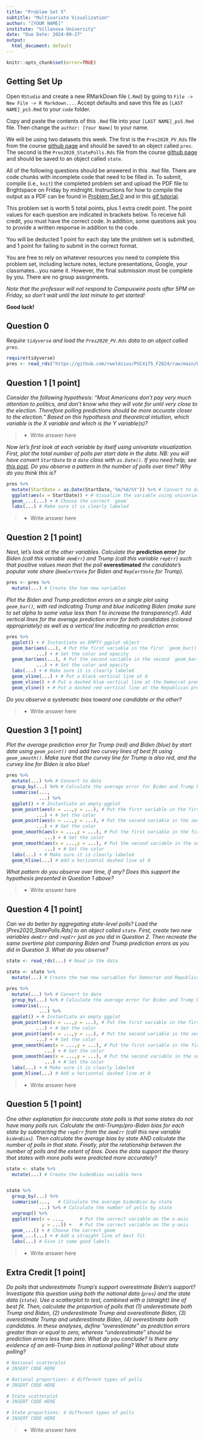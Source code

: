 ```yaml
---
title: "Problem Set 5"
subtitle: "Multivariate Visualization"
author: "[YOUR NAME]"
institute: "Villanova University"
date: "Due Date: 2024-09-27"
output:
  html_document: default
---
```


```r
knitr::opts_chunk$set(error=TRUE)
```


## Getting Set Up

Open `RStudio` and create a new RMarkDown file (`.Rmd`) by going to `File -> New File -> R Markdown...`.
Accept defaults and save this file as `[LAST NAME]_ps5.Rmd` to your `code` folder.

Copy and paste the contents of this `.Rmd` file into your `[LAST NAME]_ps5.Rmd` file. Then change the `author: [Your Name]` to your name.

We will be using two datasets this week. The first is the `Pres2020_PV.Rds` file from the course [github page](https://github.com/rweldzius/PSC4175_F2024/raw/main/Data/Pres2020_PV.Rds) and should be saved to an object called `pres`. The second is the `Pres2020_StatePolls.Rds` file from the course [github page](https://github.com/rweldzius/PSC4175_F2024/raw/main/Data/Pres2020_StatePolls.Rds) and should be saved to an object called `state`.

All of the following questions should be answered in this `.Rmd` file. There are code chunks with incomplete code that need to be filled in. To submit, compile (i.e., `knit`) the completed problem set and upload the PDF file to Brightspace on Friday by midnight. Instructions for how to compile the output as a PDF can be found in [Problem Set 0](https://github.com/rweldzius/PSC4175_F2024/blob/main/Psets/psc4175_pset_0.pdf) and in this [gif tutorial](https://github.com/rweldzius/PSC4175_F2024//blob/main/Psets/save_as_pdf.gif). 

This problem set is worth 5 total points, plus 1 extra credit point. The point values for each question are indicated in brackets below. To receive full credit, you must have the correct code. In addition, some questions ask you to provide a written response in addition to the code.

You will be deducted 1 point for each day late the problem set is submitted, and 1 point for failing to submit in the correct format.

You are free to rely on whatever resources you need to complete this problem set, including lecture notes, lecture presentations, Google, your classmates...you name it. However, the final submission must be complete by you. There are no group assignments.

*Note that the professor will not respond to Campuswire posts after 5PM on Friday, so don't wait until the last minute to get started!*

**Good luck!**



## Question 0
*Require `tidyverse` and load the `Pres2020_PV.Rds` data to an object called `pres`.*

```r
require(tidyverse)
pres <- read_rds("https://github.com/rweldzius/PSC4175_F2024/raw/main/Data/Pres2020_PV.Rds")
```

## Question 1 [1 point]
*Consider the following hypothesis: "Most Americans don't pay very much attention to politics, and don't know who they will vote for until very close to the election. Therefore polling predictions should be more accurate closer to the election." Based on this hypothesis and theoretical intuition, which variable is the $X$ variable and which is the $Y$ variable(s)?*

>- Write answer here

*Now let's first look at each variable by itself using univariate visualization. First, plot the total number of polls per start date in the data. NB: you will have convert `StartDate` to a `date` class with `as.Date()`. If you need help, see [this post](https://www.r-bloggers.com/2013/08/date-formats-in-r/). Do you observe a pattern in the number of polls over time? Why do you think this is?*
```r
pres %>%
  mutate(StartDate = as.Date(StartDate,'%m/%d/%Y')) %>% # Convert to date
  ggplot(aes(x = StartDate)) + # Visualize the variable using univariate principles
  geom_...(...) + # Choose the correct `geom`
  labs(...) # Make sure it is clearly labeled
```

>- Write answer here


## Question 2 [1 point]
*Next, let's look at the other variables. Calculate the* **prediction error** *for Biden (call this variable `demErr`) and Trump (call this variable `repErr`) such that positive values mean that the poll* **overestimated** *the candidate's popular vote share (`DemCertVote` for Biden and `RepCertVote` for Trump).*

```r
pres <- pres %>%
  mutate(...) # Create the two new variables 
```


*Plot the Biden and Trump prediction errors on a single plot using `geom_bar()`, with red indicating Trump and blue indicating Biden (make sure to set alpha to some value less than 1 to increase the transparency!). Add vertical lines for the average prediction error for both candidates (colored appropriately) as well as a vertical line indicating no prediction error.*


```r
pres %>%
  ggplot() + # Instantiate an EMPTY ggplot object
  geom_bar(aes(...), # Put the first variable in the first `geom_bar()`
           ...) + # Set the color and opacity
  geom_bar(aes(...), # Put the second variable in the second `geom_bar()`
           ...) + # Set the color and opacity
  labs(...) + # Make sure it is clearly labeled
  geom_vline(...) + # Put a black vertical line at 0
  geom_vline() + # Put a dashed blue vertical line at the Democrat prediction error
  geom_vline() + # Put a dashed red vertical line at the Republican prediction error
```

*Do you observe a systematic bias toward one candidate or the other?*

>- Write answer here

## Question 3 [1 point]
*Plot the average prediction error for Trump (red) and Biden (blue) by start date using `geom_point()` and add two curvey lines of best fit using `geom_smooth()`. Make sure that the curvey line for Trump is also red, and the curvey line for Biden is also blue!*


```r
pres %>%
  mutate(...) %>% # Convert to date
  group_by(...) %>% # Calculate the average error for Biden and Trump by date
  summarise(...,
            ...) %>%
  ggplot() + # Instantiate an empty ggplot
  geom_point(aes(x = ...,y = ...), # Put the first variable in the first `geom_point()`
           ...) + # Set the color
  geom_point(aes(x = ...,y = ...), # Put the second variable in the second `geom_point()`
           ...) + # Set the color
  geom_smooth(aes(x = ...,y = ...), # Put the first variable in the first geom_smooth()
              ...) + # Set the color
  geom_smooth(aes(x = ...,y = ...), # Put the second variable in the second geom_smooth()
              ...) + # Set the color
  labs(...) + # Make sure it is clearly labeled
  geom_hline(...) # Add a horizontal dashed line at 0
```

*What pattern do you observe over time, if any? Does this support the hypothesis presented in Question 1 above?*

>- Write answer here

## Question 4 [1 point]
*Can we do better by aggregating state-level polls? Load the [Pres2020_StatePolls.Rds] to an object called `state`. First, create two new variables `demErr` and `repErr` just as you did in Question 2. Then recreate the same overtime plot comparing Biden and Trump prediction errors as you did in Question 3. What do you observe?*

```r
state <- read_rds(...) # Read in the data

state <- state %>%
  mutate(...) # Create the two new variables for Democrat and Republican prediction errors

pres %>%
  mutate(...) %>% # Convert to date
  group_by(...) %>% # Calculate the average error for Biden and Trump by date
  summarise(...,
            ...) %>%
  ggplot() + # Instantiate an empty ggplot
  geom_point(aes(x = ...,y = ...), # Put the first variable in the first `geom_point()`
           ...) + # Set the color
  geom_point(aes(x = ...,y = ...), # Put the second variable in the second `geom_point()`
           ...) + # Set the color
  geom_smooth(aes(x = ...,y = ...), # Put the first variable in the first geom_smooth()
              ...) + # Set the color
  geom_smooth(aes(x = ...,y = ...), # Put the second variable in the second geom_smooth()
              ...) + # Set the color
  labs(...) + # Make sure it is clearly labeled
  geom_hline(...) # Add a horizontal dashed line at 0
```

>- Write answer here

## Question 5 [1 point]
*One other explanation for inaccurate state polls is that some states do not have many polls run. Calculate the anti-Trump/pro-Biden bias for each state by subtracting the `repErr` from the `demErr` (call this new variable `bidenBias`). Then calculate the average bias by state AND calculate the number of polls in that state. Finally, plot the relationship between the number of polls and the extent of bias. Does the data support the theory that states with more polls were predicted more accurately?*

```r
state <- state %>%
  mutate(...) # Create the bidenBias variable here


state %>%
  group_by(...) %>%
  summarise(...,   # Calculate the average bidenBias by state
            ...) %>% # Calculate the number of polls by state
  ungroup() %>%
  ggplot(aes(x = ...,      # Put the correct variable on the x-axis
             y = ...)) +   # Put the correct variable on the y-axis
  geom_...() + # Choose the correct geom
  geom_...(...) + # Add a straight line of best fit
  labs(...) # Give it some good labels
```

>- Write answer here

## Extra Credit [1 point]
*Do polls that underestimate Trump's support overestimate Biden's support? Investigate this question using both the national data (`pres`) and the state data (`state`). Use a scatterplot to test, combined with a (straight) line of best fit. Then, calculate the proportion of polls that (1) underestimate both Trump and Biden, (2) underestimate Trump and overestimate Biden, (3) overestimate Trump and underestimate Biden, (4) overestimate both candidates. In these analyses, define "overestimate" as prediction errors greater than or equal to zero, whereas "underestimate" should be prediction errors less than zero. What do you conclude? Is there any evidence of an anti-Trump bias in national polling? What about state polling?*
```r
# National scatterplot
# INSERT CODE HERE

# National proportions: 4 different types of polls
# INSERT CODE HERE

# State scatterplot
# INSERT CODE HERE

# State proportions: 4 different types of polls
# INSERT CODE HERE
```

>- Write answer here